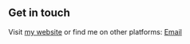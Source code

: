 ## Get in touch

Visit [my website](https://hdmoviesbox.blogspot.com/) or find me on other platforms: [Email](mailto:sazid.mkt101@gmail.com)
